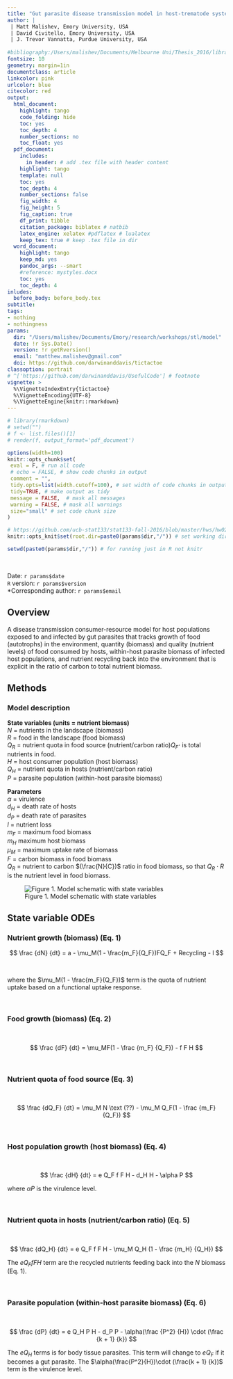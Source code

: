 ```yaml
---
title: "Gut parasite disease transmission model in host-trematode systems with explicit nutrient exchange and recycling"       
author: |
 | Matt Malishev, Emory University, USA  
 | David Civitello, Emory University, USA      
 | J. Trevor Vannatta, Purdue University, USA      
 
#bibliography:/Users/malishev/Documents/Melbourne Uni/Thesis_2016/library.bib
fontsize: 10
geometry: margin=1in
documentclass: article
linkcolor: pink
urlcolor: blue
citecolor: red
output:
  html_document:
    highlight: tango
    code_folding: hide
    toc: yes
    toc_depth: 4
    number_sections: no
    toc_float: yes
  pdf_document:
    includes:
      in_header: # add .tex file with header content
    highlight: tango
    template: null
    toc: yes
    toc_depth: 4
    number_sections: false
    fig_width: 4
    fig_height: 5
    fig_caption: true
    df_print: tibble 
    citation_package: biblatex # natbib
    latex_engine: xelatex #pdflatex # lualatex
    keep_tex: true # keep .tex file in dir 
  word_document:
    highlight: tango
    keep_md: yes
    pandoc_args: --smart
    #reference: mystyles.docx
    toc: yes
    toc_depth: 4
inludes:
  before_body: before_body.tex
subtitle: 
tags:
- nothing
- nothingness
params: 
  dir: "/Users/malishev/Documents/Emory/research/workshops/stl/model"
  date: !r Sys.Date()
  version: !r getRversion()
  email: "matthew.malishev@gmail.com"
  doi: https://github.com/darwinanddavis/tictactoe
classoption: portrait
# ^['https://github.com/darwinanddavis/UsefulCode'] # footnote
vignette: >
  %\VignetteIndexEntry{tictactoe}
  %\VignetteEncoding{UTF-8}
  %\VignetteEngine{knitr::rmarkdown}
---
```


<script type="text/x-mathjax-config">
  MathJax.Hub.Config({ TeX: { equationNumbers: {autoNumber: "all"} } });
</script>

```r
# library(rmarkdown)
# setwd("")
# f <- list.files()[1]
# render(f, output_format='pdf_document')
```

```r
options(width=100)
knitr::opts_chunk$set(
 eval = F, # run all code
 # echo = FALSE, # show code chunks in output 
 comment = "",
 tidy.opts=list(width.cutoff=100), # set width of code chunks in output
 tidy=TRUE, # make output as tidy
 message = FALSE,  # mask all messages
 warning = FALSE, # mask all warnings 
 size="small" # set code chunk size
)

# https://github.com/ucb-stat133/stat133-fall-2016/blob/master/hws/hw02-tables-ggplot.Rmd
knitr::opts_knit$set(root.dir=paste0(params$dir,"/")) # set working dir

setwd(paste0(params$dir,"/")) # for running just in R not knitr
```

\  

Date: `r params$date`  
`R` version: `r params$version`  
*Corresponding author: `r params$email`  

\newpage  

## Overview  

A disease transmission consumer-resource model for host populations exposed to and infected by gut parasites that tracks growth of food (autotrophs) in the environment, quantity (biomass) and quality (nutrient levels) of food consumed by hosts, within-host parasite biomass of infected host populations, and nutrient recycling back into the environment that is explicit in the ratio of carbon to total nutrient biomass.  

## Methods    

### Model description     

**State variables (units = nutrient biomass)**    
$N$ = nutrients in the landscape (biomass)    
$R$ = food in the landscape (food biomass)    
$Q_R$ = nutrient quota in food source (nutrient/carbon ratio)$Q_F \cdot$ is total nutrients in food.    
$H$ = host consumer population (host biomass)    
$Q_H$ = nutrient quota in hosts (nutrient/carbon ratio)    
$P$ = parasite population (within-host parasite biomass)    

**Parameters**  
$\alpha$ = virulence  
$d_H$ = death rate of hosts  
$d_P$ = death rate of parasites  
$l$ = nutrient loss  
$m_F$ = maximum food biomass   
$m_H$ maximum host biomass  
$\mu_M$ = maximum uptake rate of biomass    
$F$ = carbon biomass in food biomass  
$Q_R$ = nutrient to carbon $(\frac{N}{C})$ ratio in food biomass, so that $Q_R \cdot R$ is the nutrient level in food biomass.       

![Figure 1. Model schematic with state variables](img/gutworm_model_schematic.png)  


\newpage  

## State variable ODEs      

### Nutrient growth (biomass) (Eq. 1)  


$$
\frac
{dN}
{dt} = 
a - 
\mu_M(1 - \frac{m_F}{Q_F})FQ_F +
Recycling -
l
$$

\  
\  

where the $\mu_M(1 - \frac{m_F}{Q_F})$ term is the quota of nutrient uptake based on a functional uptake response.  

\  
\  

### Food growth (biomass) (Eq. 2)  

\  
\  

$$
\frac
{dF}
{dt} = 
\mu_MF(1 - 
  \frac
    {m_F}
    {Q_F}) -
      f F H
$$

\  
\  

### Nutrient quota of food source (Eq. 3)     

\  
\  

$$
\frac
{dQ_F}
{dt} = 
\mu_M N \text (??) -
  \mu_M Q_F(1 - \frac
    {m_F}
    {Q_F})
$$

\  
\  

### Host population growth (host biomass) (Eq. 4)    

\  
\  
 
$$
\frac
{dH}
{dt} = 
e Q_F f F H -
d_H H - 
\alpha P
$$

where $\alpha P$ is the virulence level.  

\  
\  
 
### Nutrient quota in hosts (nutrient/carbon ratio) (Eq. 5)   

\  
\  

$$
\frac
{dQ_H}
{dt} = 
e Q_F f F H - 
\mu_M Q_H (1 - \frac
  {m_H}
  {Q_H})
$$

The $e Q_F f F H$ term are the recycled nutrients feeding back into the $N$ biomass (Eq. 1).  

\  
\  

### Parasite population (within-host parasite biomass) (Eq. 6)    

\  
\  
 
$$
\frac
{dP}
{dt} =
e Q_H P H -
d_P P -
\alpha(\frac
  {P^2}
  {H})
  \cdot (\frac
    {k + 1}
    {k})
$$
  
The $e Q_H$ terms is for body tissue parasites. This term will change to $e Q_F$ if it becomes a gut parasite. The $\alpha(\frac{P^2}{H})\cdot (\frac{k + 1} {k})$ term is the virulence level.    

